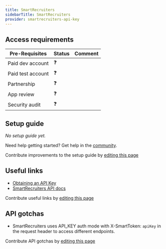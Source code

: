 ```yaml
---
title: SmartRecruiters
sidebarTitle: SmartRecruiters
provider: smartrecruiters-api-key
---
```




<Overview />
<PreBuiltTooling provider={providers[pageMetadata.provider]} />
<PreBuiltUseCases />

## Access requirements
| Pre-Requisites | Status | Comment|
| - | - | - |
| Paid dev account | ❓ |  |
| Paid test account | ❓ |  |
| Partnership | ❓ | |
| App review | ❓ |  |
| Security audit | ❓ | |


## Setup guide

_No setup guide yet._

<Tip>Need help getting started? Get help in the [community](https://nango.dev/slack).</Tip>

<Note>Contribute improvements to the setup guide by [editing this page](https://github.com/nangohq/nango/tree/master/docs-v2/integrations/all/smartrecruiters.mdx)</Note>


## Useful links

-   [Obtaining an API Key](https://developers.smartrecruiters.com/docs/authentication-api-key)
-   [SmartRecruiters API docs](https://developers.smartrecruiters.com/docs/the-smartrecruiters-platform)

<Note>Contribute useful links by [editing this page](https://github.com/nangohq/nango/tree/master/docs-v2/integrations/all/smartrecruiters.mdx)</Note>

## API gotchas

- SmartRecruiters uses API_KEY auth mode with X-SmartToken: `apiKey` in the request header to access different endpoints.

<Note>Contribute API gotchas by [editing this page](https://github.com/nangohq/nango/tree/master/docs-v2/integrations/all/smartrecruiters.mdx)</Note>
